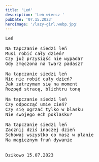 ```yaml
---
title: 'Leń'
description: 'Leń wiersz '
pubDate: '07.15.2023'
heroImage: '/lazy-girl.webp.jpg'
---
```

<pre>
Leń

Na tapczanie siedzi leń
Musi robić cały dzień? 
Czy już przysiąść nie wypada?
Gdy zmęczona na twarz padasz?

Na tapczanie siedzi leń
Nic nie robić cały dzień?
Jak zatrzymam się na moment
Rozpęd stracę, blichtru tonę

Na tapczanie siedzi leń
Czy odpocząć umie cień?
Czy się ogrzać tylko w blasku
Nie swojego ech poklasku?

Na tapczanie siedzi leń
Zacznij dziś inaczej dzień
Schowaj wszystko co masz w planie
Na magicznym fruń dywanie


Dzikowo 15.07.2023
</pre>
